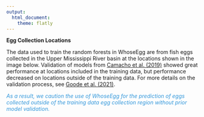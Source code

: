 ```yaml
---
output:
  html_document:
    theme: flatly
---
```


**Egg Collection Locations**

The data used to train the random forests in WhoseEgg are from fish eggs collected in the Upper Mississippi River basin at the locations shown in the image below. Validation of models from [Camacho et al. (2019)](https://afspubs.onlinelibrary.wiley.com/doi/abs/10.1002/nafm.10380) showed great performance at locations included in the training data, but performance decreased on locations outside of the training data. For more details on the validation process, see [Goode et al. (2021)](https://afspubs.onlinelibrary.wiley.com/doi/10.1002/nafm.10616).

<span style="color:#3498db">*As a result, we caution the use of WhoseEgg for the prediction of eggs collected outside of the training data egg collection region without prior model validation.*</span>